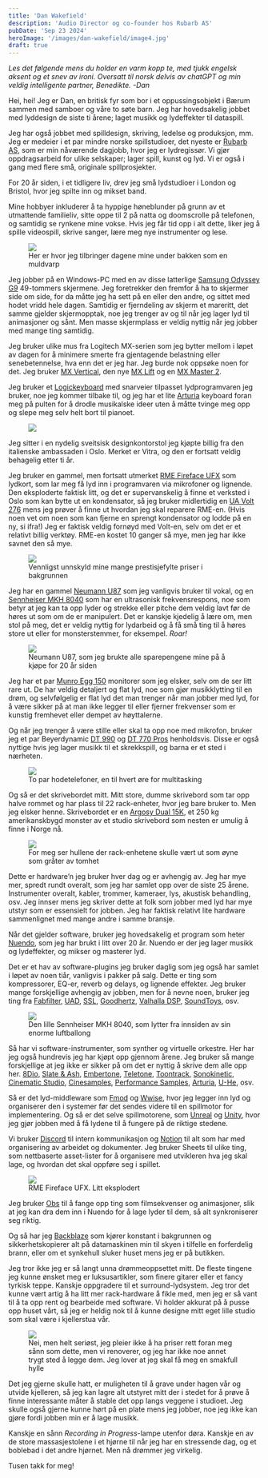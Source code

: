 ```yaml
---
title: 'Dan Wakefield'
description: 'Audio Director og co-founder hos Rubarb AS'
pubDate: 'Sep 23 2024'
heroImage: '/images/dan-wakefield/image4.jpg'
draft: true
---
```







<em>Les det følgende mens du holder en varm kopp te, med tjukk engelsk aksent og et snev av ironi. Oversatt til norsk delvis av chatGPT og min veldig intelligente partner, Benedikte. -Dan</em>

<Question1/>

Hei, hei! Jeg er Dan, en britisk fyr som bor i et oppussingsobjekt i Bærum sammen med samboer og våre to søte barn. Jeg har hovedsakelig jobbet med lyddesign de siste ti årene; laget musikk og lydeffekter til dataspill.

Jeg har også jobbet med spilldesign, skriving, ledelse og produksjon, mm. Jeg er medeier i et par mindre norske spillstudioer, det nyeste er [Rubarb AS](https://rubarb.no/), som er min nåværende dagjobb, hvor jeg er lydregissør. Vi gjør oppdragsarbeid for ulike selskaper; lager spill, kunst og lyd. Vi er også i gang med flere små, originale spillprosjekter.

For 20 år siden, i et tidligere liv, drev jeg små lydstudioer i London og Bristol, hvor jeg spilte inn og mikset band.

Mine hobbyer inkluderer å ta hyppige høneblunder på grunn av et utmattende familieliv, sitte oppe til 2 på natta og doomscrolle på telefonen, og samtidig se rynkene mine vokse. Hvis jeg får tid opp i alt dette, liker jeg å spille videospill, skrive sanger, lære meg nye instrumenter og lese.

<figure>
    <img src='/images/dan-wakefield/image10.jpg'/>
    <figcaption>
        Her er hvor jeg tilbringer dagene mine under bakken som en muldvarp
    </figcaption>
</figure>



<Question2/>

Jeg jobber på en Windows-PC med en av disse latterlige [Samsung Odyssey G9](https://www.computersalg.no/i/9887514/samsung-odyssey-neo-g9-s49ag950np-qled-skjerm-kurvet-49-5120-x-1440-hdr10?utm_source=prisjaktno&utm_medium=5043-it-elektronik-sk%c3%a6rme-tv-hifi-konsol-sk%c3%a6rme&utm_campaign=samsung&utm_content=300) 49-tommers skjermene. Jeg foretrekker den fremfor å ha to skjermer side om side, for da måtte jeg ha sett på en eller den andre, og sittet med hodet vridd hele dagen. Samtidig er fjerndeling av skjerm et mareritt, det samme gjelder skjermopptak, noe jeg trenger av og til når jeg lager lyd til animasjoner og sånt. Men masse skjermplass er veldig nyttig når jeg jobber med mange ting samtidig.

Jeg bruker ulike mus fra Logitech MX-serien som jeg bytter mellom i løpet av dagen for å minimere smerte fra gjentagende belastning eller senebetennelse, hva enn det er jeg har. Jeg burde nok oppsøke noen for det. Jeg bruker [MX Vertical](https://www.komplett.no/product/1079881/datautstyr/pc-tilbehoer/mustastatur-tegnebrett/ergonomi/logitech-mx-vertical-traadloes-bluetoothmus?queryid=1995db7756901a7564e0586e76bfb3a7&sort=None), den nye [MX Lift](https://www.komplett.no/product/1212192/datautstyr/pc-tilbehoer/mustastatur-tegnebrett/mus/logitech-lift-vertikal-business-mus-graphite?queryid=353957c78c857b4b4f2000a9e391654c&sort=None) og en [MX Master 2](https://www.komplett.no/product/1213505/datautstyr/pc-tilbehoer/mustastatur-tegnebrett/mus/logitech-mx-master-3s-traadloes-mus-graphite?queryid=971c511267d2de8a55b5380bc7624c8a&sort=None).

Jeg bruker et [Logickeyboard](https://logickeyboard.com/shop/steinberg-cubase-nuendo-pc-backlit-astra-2-keyboard-4633p.html) med snarveier tilpasset lydprogramvaren jeg bruker, noe jeg kommer tilbake til, og jeg har et lite [Arturia](https://www.thomannmusic.no/arturia_keystep.htm?gad_source=1&gclid=CjwKCAjwx4O4BhAnEiwA42SbVPk-7_wHmV4OQX6i0ikbHpsCdygaeOss9ZwwjAqo-DA_brp21uG9oRoCREYQAvD_BwE) keyboard foran meg på pulten for å drodle musikalske ideer uten å måtte tvinge meg opp og slepe meg selv helt bort til pianoet.


<figure>
    <img src='/images/dan-wakefield/image9.jpg'/>
</figure>


Jeg sitter i en nydelig sveitsisk designkontorstol jeg kjøpte billig fra den italienske ambassaden i Oslo. Merket er Vitra, og den er fortsatt veldig behagelig etter ti år.

Jeg bruker en gammel, men fortsatt utmerket [RME Fireface UFX](https://www.gear4music.no/no/Opptak-og-datamaskiner/RME-Fireface-UFX-III-Audio-Interface/5F7W?origin=product-ads&gad_source=1&gclid=CjwKCAjwx4O4BhAnEiwA42SbVN-mSbtK29TRhU2C6_07RkVpJ1pOeT5pS4ddxyMSSBgkYK2gATyTexoCvBIQAvD_BwE) som lydkort, som lar meg få lyd inn i programvaren via mikrofoner og lignende. Den eksploderte faktisk litt, og det er supervanskelig å finne et verksted i Oslo som kan bytte ut en kondensator, så jeg bruker midlertidig en [UA Volt 276](https://www.gear4music.no/no/Opptak-og-datamaskiner/Universal-Audio-Volt-276-USB-Lydgrensesnitt/43TM) mens jeg prøver å finne ut hvordan jeg skal reparere RME-en. (Hvis noen vet om noen som kan fjerne en sprengt kondensator og lodde på en ny, si ifra!) Jeg er faktisk veldig fornøyd med Volt-en, selv om det er et relativt billig verktøy. RME-en kostet 10 ganger så mye, men jeg har ikke savnet den så mye.


<figure>
    <img src='/images/dan-wakefield/image2.jpg'/>
    <figcaption>
        Vennligst unnskyld mine mange prestisjefylte priser i bakgrunnen
    </figcaption>
</figure>

Jeg har en gammel [Neumann U87](https://www.thomannmusic.no/neumann_u87_ai_studio_set_mt.htm) som jeg vanligvis bruker til vokal, og en [Sennheiser MKH 8040](https://www.thomannmusic.no/sennheiser_mkh_8040.htm) som har en ultrasonisk frekvensrespons, noe som betyr at jeg kan ta opp lyder og strekke eller pitche dem veldig lavt før de høres ut som om de er manipulert. Det er kanskje kjedelig å lære om, men stol på meg, det er veldig nyttig for lydarbeid og å få små ting til å høres store ut eller for monsterstemmer, for eksempel. <em>Roar!</em>


<figure>
    <img src='/images/dan-wakefield/image3.jpg'/>
    <figcaption>
        Neumann U87, som jeg brukte alle sparepengene mine på å kjøpe for 20 år siden
    </figcaption>
</figure>


Jeg har et par [Munro Egg 150](https://filtermusikk.no/product/se-electronics-munro-egg-150-monitoring-system/) monitorer som jeg elsker, selv om de ser litt rare ut. De har veldig detaljert og flat lyd, noe som gjør musikklytting til en drøm, og selvfølgelig er flat lyd det man trenger når man jobber med lyd, for å være sikker på at man ikke legger til eller fjerner frekvenser som er kunstig fremhevet eller dempet av høyttalerne.

Og når jeg trenger å være stille eller skal ta opp noe med mikrofon, bruker jeg et par Beyerdynamic [DT 990](https://www.thomannmusic.no/beyerdynamic_dt990pro.htm?gad_source=1&gclid=CjwKCAjwx4O4BhAnEiwA42SbVNDDZT4CtqTt9m2SsuqPsKVBHhXIj1uWIslDJRLVdOnOZRuokIXr_RoCCBQQAvD_BwE) og [DT 770 Pros](https://www.thomannmusic.no/beyerdynamic_dt770pro.htm) henholdsvis. Disse er også nyttige hvis jeg lager musikk til et skrekkspill, og barna er et sted i nærheten.


<figure>
    <img src='/images/dan-wakefield/image6.jpg'/>
    <figcaption>
        To par hodetelefoner, en til hvert øre for multitasking
    </figcaption>
</figure>


Og så er det skrivebordet mitt. Mitt store, dumme skrivebord som tar opp halve rommet og har plass til 22 rack-enheter, hvor jeg bare bruker to. Men jeg elsker henne. Skrivebordet er en [Argosy Dual 15K](https://argosyconsole.com/dual15/dual15k), et 250 kg amerikanskbygd monster av et studio skrivebord som nesten er umulig å finne i Norge nå.


<figure>
    <img src='/images/dan-wakefield/image5.jpg'/>
    <figcaption>
        For meg ser hullene der rack-enhetene skulle vært ut som øyne som gråter av tomhet
    </figcaption>
</figure>


Dette er hardware’n jeg bruker hver dag og er avhengig av. Jeg har mye mer, spredt rundt overalt, som jeg har samlet opp over de siste 25 årene. Instrumenter overalt, kabler, trommer, kameraer, lys, akustisk behandling, osv. Jeg innser mens jeg skriver dette at folk som jobber med lyd har mye utstyr som er essensielt for jobben. Jeg har faktisk relativt lite hardware sammenlignet med mange andre i samme bransje.



<Question3/>

Når det gjelder software, bruker jeg hovedsakelig et program som heter [Nuendo](https://www.steinberg.net/nuendo/), som jeg har brukt i litt over 20 år. Nuendo er der jeg lager musikk og lydeffekter, og mikser og masterer lyd.

Det er et hav av software-plugins jeg bruker daglig som jeg også har samlet i løpet av noen tiår, vanligvis i pakker på salg. Dette er ting som kompressorer, EQ-er, reverb og delays, og lignende effekter. Jeg bruker mange forskjellige avhengig av jobben, men for å nevne noen, bruker jeg ting fra [Fabfilter](https://www.fabfilter.com/products#mixing-and-mastering), [UAD](https://www.uaudio.com/uad-plugins/native.html?product=&utm_source=google&utm_medium=cpc&device=c&utm_term=uad%20plugins&matchtype=p&utm_campaign=19688497409&utm_adgroup=146961273598&utm_content=_657299623085&utm_geo_interest=&utm_geo=9222695&gad_source=1&gclid=CjwKCAjwx4O4BhAnEiwA42SbVLcunZAQEzppyYEtVbqjFzHN4xemaIm4A5HjShce2iGtRk8zro3u1RoC8D8QAvD_BwE), [SSL](https://store.solidstatelogic.com/), [Goodhertz](https://goodhertz.com/plugins/), [Valhalla DSP](https://valhalladsp.com/plugins/), [SoundToys](https://www.soundtoys.com/product/soundtoys-5/), osv.


<figure>
    <img src='/images/dan-wakefield/image1.jpg'/>
    <figcaption>
        Den lille Sennheiser MKH 8040, som lytter fra innsiden av sin enorme luftballong
    </figcaption>
</figure>

Så har vi software-instrumenter, som synther og virtuelle orkestre. Her har jeg også hundrevis jeg har kjøpt opp gjennom årene. Jeg bruker så mange forskjellige at jeg ikke er sikker på om det er nyttig å skrive dem alle opp her. [8Dio](https://8dio.com/), [Slate & Ash](https://slateandash.com/collections/instruments), [Embertone](https://www.embertone.com/), [Teletone](https://teletoneaudio.com/), [Toontrack](https://www.toontrack.com/products/), [Sonokinetic](https://www.sonokinetic.net/?srsltid=AfmBOopIvOeqMN5Ez5NoddgKNuBdEBewjOqBWMoNe_seP4SeBw5oC-j9), [Cinematic Studio](https://cinematicstudioseries.com/), [Cinesamples](https://store.cinesamples.com/bundles/cinesymphony-complete-bundle), [Performance Samples](https://www.performancesamples.com/), [Arturia](https://www.arturia.com/products/software-instruments/v-collection/overview), [U-He](https://u-he.com/products/bundles/all-synths.html), osv.

Så er det lyd-middleware som [Fmod](https://www.fmod.com/studio) og [Wwise](https://www.audiokinetic.com/en/wwise/overview/), hvor jeg legger inn lyd og organiserer den i systemer før det sendes videre til en spillmotor for implementering. Og så er det selve spillmotorene, som [Unreal](https://www.unrealengine.com/en-US) og [Unity](https://unity.com/products/unity-engine), hvor jeg gjør jobben med å få lydene til å fungere på de riktige stedene.

Vi bruker [Discord](https://discord.com/) til intern kommunikasjon og [Notion](https://www.notion.so/) til alt som har med organisering av arbeidet og dokumenter. Jeg bruker Sheets til ulike ting, som nettbaserte asset-lister for å organisere med utvikleren hva jeg skal lage, og hvordan det skal oppføre seg i spillet.



<figure>
    <img src='/images/dan-wakefield/image7.jpg'/>
    <figcaption>
        RME Fireface UFX. Litt eksplodert
    </figcaption>
</figure>

Jeg bruker [Obs](https://obsproject.com/) til å fange opp ting som filmsekvenser og animasjoner, slik at jeg kan dra dem inn i Nuendo for å lage lyder til dem, så alt synkroniserer seg riktig.

Og så har jeg [Backblaze](https://www.backblaze.com/) som kjører konstant i bakgrunnen og sikkerhetskopierer alt på datamaskinen min til skyen i tilfelle en forferdelig brann, eller om et synkehull sluker huset mens jeg er på butikken.



<Question4/>


Jeg tror ikke jeg er så langt unna drømmeoppsettet mitt. De fleste tingene jeg kunne ønsket meg er luksusartikler, som finere gitarer eller et fancy tyrkisk teppe. Kanskje oppgradere til et surround-lydsystem. Jeg tror det kunne vært artig å ha litt mer rack-hardware å fikle med, men jeg er så vant til å ta opp rent og bearbeide med software. Vi holder akkurat på å pusse opp huset vårt, så jeg er heldig nok til å kunne designe mitt eget lille studio som skal være i kjellerstua vår.

<figure>
    <img src='/images/dan-wakefield/image8.jpg'/>
    <figcaption>
        Nei, men helt seriøst, jeg pleier ikke å ha priser rett foran meg sånn som dette, men vi renoverer, og jeg har ikke noe annet trygt sted å legge dem. Jeg lover at jeg skal få meg en smakfull hylle
    </figcaption>
</figure>


Det jeg gjerne skulle hatt, er muligheten til å grave under hagen vår og utvide kjelleren, så jeg kan lagre alt utstyret mitt der i stedet for å prøve å finne interessante måter å stable det opp langs veggene i studioet. Jeg skulle også gjerne kunne hørt på en plate mens jeg jobber, noe jeg ikke kan gjøre fordi jobben min er å lage musikk.

Kanskje en sånn <em>Recording in Progress</em>-lampe utenfor døra. Kanskje en av de store massasjestolene i et hjørne til når jeg har en stressende dag, og et boblebad i det andre hjørnet. Men nå drømmer jeg virkelig.

Tusen takk for meg!
